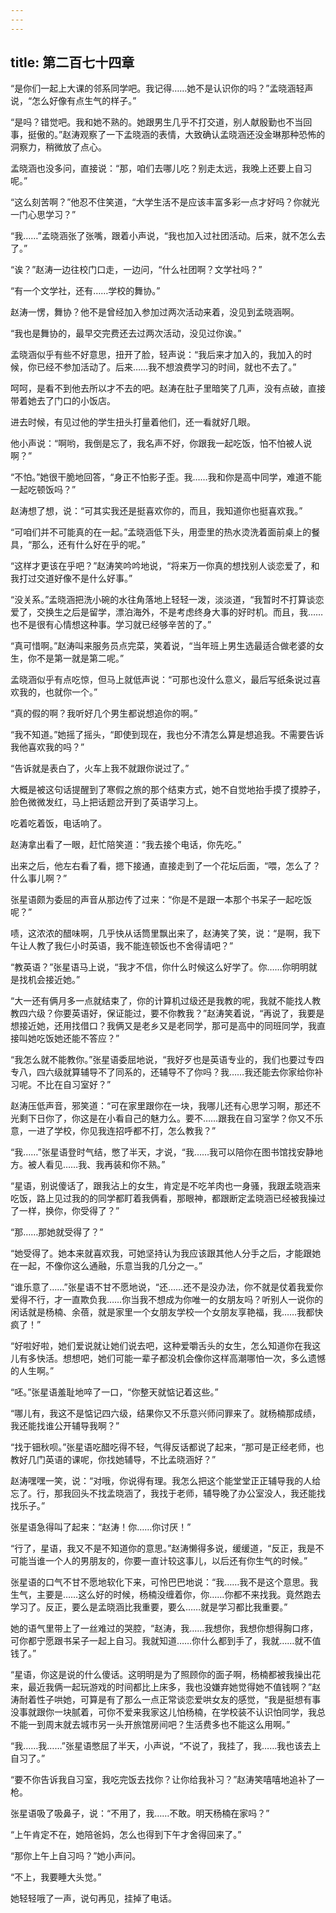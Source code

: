 ```yaml
---
---
---
```

title: 第二百七十四章
---




“是你们一起上大课的邻系同学吧。我记得……她不是认识你的吗？”孟晓涵轻声说，“怎么好像有点生气的样子。”

“是吗？错觉吧。我和她不熟的。她跟男生几乎不打交道，别人献殷勤也不当回事，挺傲的。”赵涛观察了一下孟晓涵的表情，大致确认孟晓涵还没金琳那种恐怖的洞察力，稍微放了点心。

孟晓涵也没多问，直接说：“那，咱们去哪儿吃？别走太远，我晚上还要上自习呢。”

“这么刻苦啊？”他忍不住笑道，“大学生活不是应该丰富多彩一点才好吗？你就光一门心思学习？”

“我……”孟晓涵张了张嘴，跟着小声说，“我也加入过社团活动。后来，就不怎么去了。”

“诶？”赵涛一边往校门口走，一边问，“什么社团啊？文学社吗？”

“有一个文学社，还有……学校的舞协。”

赵涛一愣，舞协？他不是曾经加入参加过两次活动来着，没见到孟晓涵啊。

“我也是舞协的，最早交完费还去过两次活动，没见过你诶。”

孟晓涵似乎有些不好意思，扭开了脸，轻声说：“我后来才加入的，我加入的时候，你已经不参加活动了。后来……我不想浪费学习的时间，就也不去了。”

呵呵，是看不到他去所以才不去的吧。赵涛在肚子里暗笑了几声，没有点破，直接带着她去了门口的小饭店。

进去时候，有见过他的学生扭头打量着他们，还一看就好几眼。

他小声说：“啊哟，我倒是忘了，我名声不好，你跟我一起吃饭，怕不怕被人说啊？”

“不怕。”她很干脆地回答，“身正不怕影子歪。我……我和你是高中同学，难道不能一起吃顿饭吗？”

赵涛想了想，说：“可其实我还是挺喜欢你的，而且，我知道你也挺喜欢我。”

“可咱们并不可能真的在一起。”孟晓涵低下头，用壶里的热水烫洗着面前桌上的餐具，“那么，还有什么好在乎的呢。”

“这样才更该在乎吧？”赵涛笑吟吟地说，“将来万一你真的想找别人谈恋爱了，和我打过交道好像不是什么好事。”

“没关系。”孟晓涵把洗小碗的水往角落地上轻轻一泼，淡淡道，“我暂时不打算谈恋爱了，交换生之后是留学，漂泊海外，不是考虑终身大事的好时机。而且，我……也不是很有心情想这种事。学习就已经够辛苦的了。”

“真可惜啊。”赵涛叫来服务员点完菜，笑着说，“当年班上男生选最适合做老婆的女生，你不是第一就是第二呢。”

孟晓涵似乎有点吃惊，但马上就低声说：“可那也没什么意义，最后写纸条说过喜欢我的，也就你一个。”

“真的假的啊？我听好几个男生都说想追你的啊。”

“我不知道。”她摇了摇头，“即使到现在，我也分不清怎么算是想追我。不需要告诉我他喜欢我的吗？”

“告诉就是表白了，火车上我不就跟你说过了。”

大概是被这句话提醒到了寒假之旅的那个结束方式，她不自觉地抬手摸了摸脖子，脸色微微发红，马上把话题岔开到了英语学习上。

吃着吃着饭，电话响了。

赵涛拿出看了一眼，赶忙陪笑道：“我去接个电话，你先吃。”

出来之后，他左右看了看，摁下接通，直接走到了一个花坛后面，“喂，怎么了？什么事儿啊？”

张星语颇为委屈的声音从那边传了过来：“你是不是跟一本那个书呆子一起吃饭呢？”

啧，这浓浓的醋味啊，几乎快从话筒里飘出来了，赵涛笑了笑，说：“是啊，我下午让人教了我仨小时英语，我不能连顿饭也不舍得请吧？”

“教英语？”张星语马上说，“我才不信，你什么时候这么好学了。你……你明明就是找机会接近她。”

“大一还有俩月多一点就结束了，你的计算机过级还是我教的呢，我就不能找人教教四六级？你要英语好，保证能过，要不你教我？”赵涛笑着说，“再说了，我要是想接近她，还用找借口？我俩又是老乡又是老同学，那可是高中的同班同学，我直接叫她吃饭她还能不答应？”

“我怎么就不能教你。”张星语委屈地说，“我好歹也是英语专业的，我们也要过专四专八，四六级就算辅导不了同系的，还辅导不了你吗？我……我还能去你家给你补习呢。不比在自习室好？”

赵涛压低声音，邪笑道：“可在家里跟你在一块，我哪儿还有心思学习啊，那还不光剩下日你了，你这是在小看自己的魅力么。要不……跟我在自习室学？你又不乐意，一进了学校，你见我连招呼都不打，怎么教我？”

“我……”张星语登时气结，憋了半天，才说，“我……我可以陪你在图书馆找安静地方。被人看见……我、我再装和你不熟。”

“星语，别说傻话了，跟我沾上的女生，肯定是不吃羊肉也一身骚，我跟孟晓涵来吃饭，路上见过我的的同学都盯着我俩看，那眼神，都跟断定孟晓涵已经被我操过了一样，换你，你受得了？”

“那……那她就受得了？”

“她受得了。她本来就喜欢我，可她坚持认为我应该跟其他人分手之后，才能跟她在一起，不像你这么通融，乐意当我的几分之一。”

“谁乐意了……”张星语不甘不愿地说，“还……还不是没办法，你不就是仗着我爱你爱得不行，才一直欺负我……你当我不想成为你唯一的女朋友吗？听别人一说你的闲话就是杨楠、余蓓，就是家里一个女朋友学校一个女朋友享艳福，我……我都快疯了！”

“好啦好啦，她们爱说就让她们说去吧，这种爱嚼舌头的女生，怎么知道你在我这儿有多快活。想想吧，她们可能一辈子都没机会像你这样高潮哪怕一次，多么遗憾的人生啊。”

“呸。”张星语羞耻地啐了一口，“你整天就惦记着这些。”

“哪儿有，我这不是惦记四六级，结果你又不乐意兴师问罪来了。就杨楠那成绩，我还能找谁公开辅导我啊？”

“找于钿秋呗。”张星语吃醋吃得不轻，气得反话都说了起来，“那可是正经老师，也教好几门英语的课呢，你找她辅导，不比孟晓涵好？”

赵涛嘿嘿一笑，说：“对哦，你说得有理。我怎么把这个能堂堂正正辅导我的人给忘了。行，那我回头不找孟晓涵了，我找于老师，辅导晚了办公室没人，我还能找找乐子。”

张星语急得叫了起来：“赵涛！你……你讨厌！”

“行了，星语，我又不是不知道你的意思。”赵涛懒得多说，缓缓道，“反正，我是不可能当谁一个人的男朋友的，你要一直计较这事儿，以后还有你生气的时候。”

张星语的口气不甘不愿地软化下来，可怜巴巴地说：“我……我不是这个意思。我生气，主要是……这么好的时候，杨楠没缠着你，你……你都不来找我。竟然跑去学习了。反正，要么是孟晓涵比我重要，要么……就是学习都比我重要。”

她的语气里带上了一丝难过的哭腔，“赵涛，我……我想你，我想你想得胸口疼，可你都宁愿跟书呆子一起上自习。我就知道……你什么都到手了，我就……就不值钱了。”

“星语，你这是说的什么傻话。这明明是为了照顾你的面子啊，杨楠都被我操出花来，最近我俩一起玩游戏的时间都比上床多，我也没嫌弃她觉得她不值钱啊？”赵涛耐着性子哄她，可算是有了那么一点正常谈恋爱哄女友的感觉，“我是挺想有事没事就跟你一块腻着，可你不爱来我家这儿怕杨楠，在学校装不认识怕同学，我总不能一到周末就去城市另一头开旅馆房间吧？生活费多也不能这么用啊。”

“我……我……”张星语憋屈了半天，小声说，“不说了，我挂了，我……我也该去上自习了。”

“要不你告诉我自习室，我吃完饭去找你？让你给我补习？”赵涛笑嘻嘻地追补了一枪。

张星语吸了吸鼻子，说：“不用了，我……不敢。明天杨楠在家吗？”

“上午肯定不在，她陪爸妈，怎么也得到下午才舍得回来了。”

“那你上午上自习吗？”她小声问。

“不上，我要睡大头觉。”

她轻轻哦了一声，说句再见，挂掉了电话。